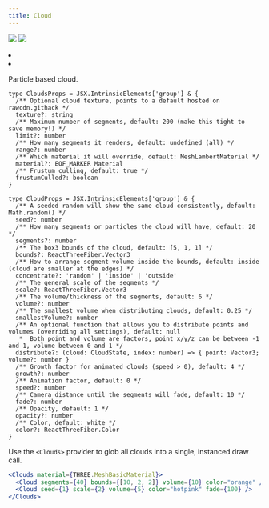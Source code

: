 ```yaml
---
title: Cloud
---
```


[![](https://img.shields.io/badge/-storybook-%23ff69b4)](https://drei.pmnd.rs/?path=/story/staging-cloud--cloud-st) ![](https://img.shields.io/badge/-suspense-brightgreen)

<Grid cols={4}>

<li>
  <Codesandbox id="gwthnh" />
</li>
<li>
  <Codesandbox id="mbfzf" />
</li>

</Grid>

Particle based cloud.

```tsx
type CloudsProps = JSX.IntrinsicElements['group'] & {
  /** Optional cloud texture, points to a default hosted on rawcdn.githack */
  texture?: string
  /** Maximum number of segments, default: 200 (make this tight to save memory!) */
  limit?: number
  /** How many segments it renders, default: undefined (all) */
  range?: number
  /** Which material it will override, default: MeshLambertMaterial */
  material?: EOF_MARKER Material
  /** Frustum culling, default: true */
  frustumCulled?: boolean
}

type CloudProps = JSX.IntrinsicElements['group'] & {
  /** A seeded random will show the same cloud consistently, default: Math.random() */
  seed?: number
  /** How many segments or particles the cloud will have, default: 20 */
  segments?: number
  /** The box3 bounds of the cloud, default: [5, 1, 1] */
  bounds?: ReactThreeFiber.Vector3
  /** How to arrange segment volume inside the bounds, default: inside (cloud are smaller at the edges) */
  concentrate?: 'random' | 'inside' | 'outside'
  /** The general scale of the segments */
  scale?: ReactThreeFiber.Vector3
  /** The volume/thickness of the segments, default: 6 */
  volume?: number
  /** The smallest volume when distributing clouds, default: 0.25 */
  smallestVolume?: number
  /** An optional function that allows you to distribute points and volumes (overriding all settings), default: null
   *  Both point and volume are factors, point x/y/z can be between -1 and 1, volume between 0 and 1 */
  distribute?: (cloud: CloudState, index: number) => { point: Vector3; volume?: number }
  /** Growth factor for animated clouds (speed > 0), default: 4 */
  growth?: number
  /** Animation factor, default: 0 */
  speed?: number
  /** Camera distance until the segments will fade, default: 10 */
  fade?: number
  /** Opacity, default: 1 */
  opacity?: number
  /** Color, default: white */
  color?: ReactThreeFiber.Color
}
```

Use the `<Clouds>` provider to glob all clouds into a single, instanced draw call.

```jsx
<Clouds material={THREE.MeshBasicMaterial}>
  <Cloud segments={40} bounds={[10, 2, 2]} volume={10} color="orange" />
  <Cloud seed={1} scale={2} volume={5} color="hotpink" fade={100} />
</Clouds>
```
